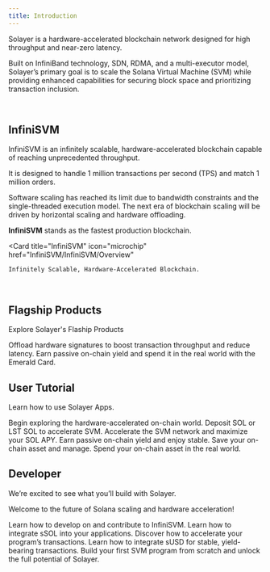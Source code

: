 ```yaml
---
title: Introduction
---
```


Solayer is a hardware-accelerated blockchain network designed for high throughput and near-zero latency. 

Built on InfiniBand technology, SDN, RDMA, and a multi-executor model, Solayer’s primary goal is to scale the Solana Virtual Machine (SVM) while providing enhanced capabilities for securing block space and prioritizing transaction inclusion.

<br />

## InfiniSVM

InfiniSVM is an infinitely scalable, hardware-accelerated blockchain capable of reaching unprecedented throughput. 

It is designed to handle 1 million transactions per second (TPS) and match 1 million orders.  

Software scaling has reached its limit due to bandwidth constraints and the single-threaded execution model. 
The next era of blockchain scaling will be driven by horizontal scaling and hardware offloading.  



**InfiniSVM** stands as the fastest production blockchain.

  <Card
    title="InfiniSVM"
    icon="microchip"
    href="InfiniSVM/InfiniSVM/Overview"
  >
    Infinitely Scalable, Hardware-Accelerated Blockchain.
  </Card>

<br />

## Flagship Products

Explore Solayer's Flaship Products

<CardGroup cols={2}>
  <Card
    title="sSOL & MegaValidator"
    icon="circle-nodes"
    href="Flagship_Product/sSOL/Overview"
  >
    Offload hardware signatures to boost transaction throughput and reduce latency.
  </Card>
  <Card
    title="sUSD & Emerald Card"
    icon="coins"
    href="Flagship_Product/sUSD/Yield-Bearing_Stablecoin/What_is_sUSD"
  >
    Earn passive on-chain yield and spend it in the real world with the Emerald Card.
  </Card>
</CardGroup>

<br />

## User Tutorial

Learn how to use Solayer Apps.

<CardGroup cols={3}>
  <Card
    title="Get Started"
    icon="play"
    href="User_Tutorials/Get_Started/Wallet_Connect"
  >
    Begin exploring the hardware-accelerated on-chain world.
  </Card>
  <Card
    title="sSOL"
    icon="coins"
    href="User_Tutorials/sSOL/Native_SOL_Deposit"
  >
    Deposit SOL or LST SOL to accelerate SVM.
  </Card>
  <Card
    title="MegaValidator"
    icon="server"
    href="User_Tutorials/MegaVaildator/endoAVS_Delegate"
  >
    Accelerate the SVM network and maximize your SOL APY.
  </Card>
  <Card
    title="sUSD"
    icon="dollar-sign"
    href="User_Tutorials/sUSD/USDC_Deposit"
  >
    Earn passive on-chain yield and enjoy stable.
  </Card>
  <Card
    title="Portfolio"
    icon="circle-dollar-to-slot"
    href="User_Tutorials/Portfolio"
  >
    Save your on-chain asset and manage.
  </Card>
  <Card
    title="Emerald Card"
    icon="credit-card"
    href="User_Tutorials/Emerald_Card"
  >
    Spend your on-chain asset in the real world.
  </Card>
</CardGroup>

<br />

## Developer

We’re excited to see what you’ll build with Solayer. 

Welcome to the future of Solana scaling and hardware acceleration!

<CardGroup cols={3}>
  <Card
    title="InfiniSVM"
    icon="microchip"
    href="Developers/InfiniSVM/Overview"
  >
    Learn how to develop on and contribute to InfiniSVM.
  </Card>
  <Card
    title="sSOL"
    icon="coins"
    href="Developers/sSOL/Universal_Liquidity"
  >
    Learn how to integrate sSOL into your applications.
  </Card>
  <Card
    title="MegaValidator"
    icon="server"
    href="Developers/Megavalidator/Transaction_Acceleration"
  >
    Discover how to accelerate your program’s transactions.
  </Card>
  <Card
    title="sUSD"
    icon="dollar-sign"
    href="Developers/sUSD/Interest-Bearing_Extension"
  >
    Learn how to integrate sUSD for stable, yield-bearing transactions.
  </Card>
  <Card
    title="Learn SVM"
    icon="graduation-cap"
    href="Developers/Learn_SVM/Solala_Developer_Courses"
  >
    Build your first SVM program from scratch and unlock the full potential of Solayer.
  </Card>
</CardGroup>



